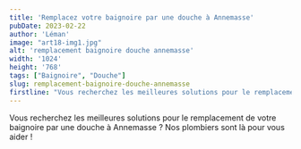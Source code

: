 ```yaml
---
title: 'Remplacez votre baignoire par une douche à Annemasse'
pubDate: 2023-02-22
author: 'Léman'
image: "art18-img1.jpg"
alt: 'remplacement baignoire douche annemasse'
width: '1024'
height: '768'
tags: ["Baignoire", "Douche"]
slug: remplacement-baignoire-douche-annemasse
firstline: "Vous recherchez les meilleures solutions pour le remplacement de votre baignoire par une douche à Annemasse ? Nos plombiers sont là pour vous aider !"
---
```


<div class="flex justify-center items-center">
  <p class="text-center">
    Vous recherchez les meilleures solutions pour le remplacement de votre baignoire par une douche à Annemasse ? Nos plombiers sont là pour vous aider !
  </p>
</div>